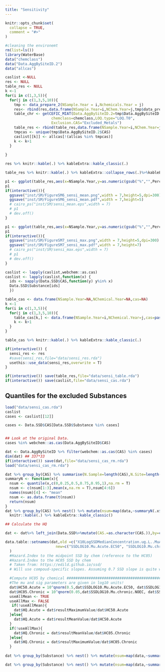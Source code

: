 ```yaml
---
title: "Sensitivity"
---
```


```r
knitr::opts_chunk$set(
  collapse = TRUE,
  comment = "#>"
)
```

```r
#cleaning the environemt
rm(list=ls())
library(WaterBase)
data("chemclass")
data("Data.AggBySiteID.2")
data("allcas")
```


```r
caslist <-NULL
res <- NULL
table_res <- NULL
k <-1
for(i in c(1,3,5)){
  for(j in c(1,3,5,10)){
    tmp <- data_prepare_2(NSample.Year = i,Nchemicals.Year = j)
    res<- rbind(res,data.frame(NSample.Year=i,NChem.Year=j,tmp$data_prep[15,]))
    table_chr <- getCEFIC_MIAT(Data.AggBySiteID.2=tmp$Data.AggBySiteID.2,
                     chemclass=chemclass,LOQ.type="LOQ.T0",
                     Exclusion.CAS="Excluded_Metals")
    table_res <- rbind(table_res,data.frame(NSample.Year=i,NChem.Year=j,table_chr))
    tmpcas <- unique(tmp$Data.AggBySiteID.2$CAS)
    caslist[[k]] <- allcas[!(allcas %in% tmpcas)]
    k <- k+1
  }
  
}
```

```r
res %>% knitr::kable(.) %>% kableExtra::kable_classic(.)
```


```r
table_res %>% knitr::kable(.) %>% kableExtra::collapse_rows(.)%>%kableExtra::kable_classic(.)
```



```r
p1 <- ggplot(table_res,aes(x=NSample.Year,y=as.numeric(gsub("%","",Perc.Mean)),col=factor(NChem.Year)))+geom_point()+facet_wrap(~Group_AF1_Chronic,scales = "free_y")+ylab("% based on mean")
p1
if(interactive()){
  ggsave("inst/SM/FigureSM6_sensi_mean.png",width = 7,height=5,dpi=300)
  ggsave("inst/SM/FigureSM6_sensi_mean.pdf",width = 7,height=5)
  # cairo_ps("inst/SM/sensi_mean.eps",width = 7)
  # p1
  # dev.off()
}

p1 <- ggplot(table_res,aes(x=NSample.Year,y=as.numeric(gsub("%","",Perc.Max)),col=factor(NChem.Year)))+geom_point()+facet_wrap(~Group_AF1_Chronic,scales = "free_y")+ylab("% based on max")
p1
if(interactive()){
  ggsave("inst/SM/FigureSM7_sensi_max.png",width = 7,height=5,dpi=300)
  ggsave("inst/SM/FigureSM7_sensi_max.pdf",width = 7,height=7)
  # cairo_ps("inst/SM/sensi_max.eps",width = 7)
  # p1
  # dev.off()
}

```


```r
caslist <- lapply(caslist,webchem::as.cas)
caslist <- lapply(caslist,function(x) {
  ids <- sapply(Data.SSD$CAS,function(y) y%in% x)
  Data.SSD$Substance[ids]
  })

```




```r
table_cas <- data.frame(NSample.Year=NA,NChemical.Year=NA,cas=NA)
k <-1
for(i in c(1,3,5)){
  for(j in c(1,3,5,10)){
    table_cas[k,] <- data.frame(NSample.Year=i,NChemical.Year=j,cas=paste(caslist[[k]],collapse = ", "))
    k <- k+1   
  }
}
```

```r
table_cas %>% knitr::kable(.) %>% kableExtra::kable_classic(.)
```



```r
if(interactive()) {
  sensi_res <- res
  #save(sensi_res,file="data/sensi_res.rda")
  usethis::use_data(sensi_res,overwrite = T)
}

if(interactive()) save(table_res,file="data/sensi_table.rda")
if(interactive()) save(caslist,file="data/sensi_cas.rda")
```

## Quantiles for the excluded Substances


```r
load("data/sensi_cas.rda")
caslist
cases <- caslist[[12]]

cases <- Data.SSD$CAS[Data.SSD$Substance %in% cases]


## Look at the original Data.
cases %in% webchem::as.cas(Data.AggBySiteID$CAS)

```


```r
dat <- Data.AggBySiteID %>% filter(webchem::as.cas(CAS) %in% cases)
dim(dat) ## 337*33
if(interactive()) save(dat,file="data/sensi_cas_rm.rda")
load("data/sensi_cas_rm.rda")
```


```r
dat %>% group_by(CAS) %>% summarise(N.Sample=length(CAS),N.Site=length(unique(monitoringSiteIdentifier)))
summaryN <- function(x){
  nsum <- quantile(x,c(0,0.25,0.5,0.75,0.95,1),na.rm = T)
  nsum <- c(nsum[1:3],mean(x,na.rm = T),nsum[4:6])
  names(nsum)[4] <- "mean"
  nsum <- as.data.frame(t(nsum))  
  return(nsum)
}
dat %>% group_by(CAS) %>% nest() %>% mutate(nsum=map(data,~summaryN(.x$resultMeanValue)))%>% select(-data)%>% unnest(cols=c(nsum)) %>%  dplyr::mutate_at(c("0%","25%",  "50%" , "mean", "75%" , "95%", "100%"),~as.character(format(.,digits = 2,scientific = T)))%>%
  knitr::kable(.) %>% kableExtra::kable_classic() 

## Calculate the HQ

dat <- dat%>% left_join(Data.SSD%>%mutate(CAS.=as.character(CAS.)),by=c("CAS"="CAS."))

data.table::setnames(dat,old =c("X10LogSSDMedianConcentration.ug.L..MuAcute.EC50","X10LogSSDMedianConcentration.ug.L..MuChronic.NOEC", "X10LogSSDSlope.ug.L..SigmaAcute.EC50","X10LogSSDSlope.ug.L..SigmaChronic.NOEC"),
                       new=c("SSDLOG10.Mu.Acute.EC50", "SSDLOG10.Mu.chronic.NOEC", "SSDLOG10.Sigma.Acute.EC50","SSDLOG10.Sigma.chronic.NOEC")
  )
  #Hazard.Index to the midpoint SSD by chem (reference to the HC05)
  #Hazard.Index to the HC05 SSD by chem
  # Taken from: https://edild.github.io/ssd/
  # Will use compoud-specific slopes. Assuming 0.7 SSD slope is quite worst case (as how the data comes out)

  #Compute HC05 by chemical ############################################################################
  #The mu and sig parameters are given in log10 units!
  dat$HC50.Acute = 10^qnorm(0.5,dat$SSDLOG10.Mu.Acute.EC50, dat$SSDLOG10.Sigma.Acute.EC50)
  dat$HC05.Chronic = 10^qnorm(0.05,dat$SSDLOG10.Mu.chronic.NOEC, dat$SSDLOG10.Sigma.chronic.NOEC)
  useAllMean <- TRUE
  useAllMax <- FALSE
   if(!useAllMean){
    dat$HQ.Acute = dat$resultMaximumValue/dat$HC50.Acute
  }else{
    dat$HQ.Acute = dat$resultMeanValue/dat$HC50.Acute
  }
  if(!useAllMax){
    dat$HQ.Chronic = dat$resultMeanValue/dat$HC05.Chronic
  }else{
    dat$HQ.Chronic = dat$resultMaximumValue/dat$HC05.Chronic
  }
  
dat %>% group_by(Substance) %>% nest() %>% mutate(nsum=map(data,~summaryN(.x$HQ.Chronic)))%>% select(-data)%>% unnest(cols=c(nsum)) %>%  dplyr::mutate_at(c("0%","25%",  "50%" , "mean", "75%" , "95%","100%"),~as.character(format(.,digits = 2,scientific = T)))%>%knitr::kable(.) %>% kableExtra::kable_classic()
```


```r
dat %>% group_by(Substance) %>% nest() %>% mutate(nsum=map(data,~summaryN(.x$HQ.Acute)))%>% select(-data)%>% unnest(cols=c(nsum)) %>%  dplyr::mutate_at(c("0%","25%",  "50%" , "mean", "75%" , "95%","100%"),~as.character(format(.,digits = 2,scientific = T)))%>%knitr::kable(.) %>% kableExtra::kable_classic()
```

